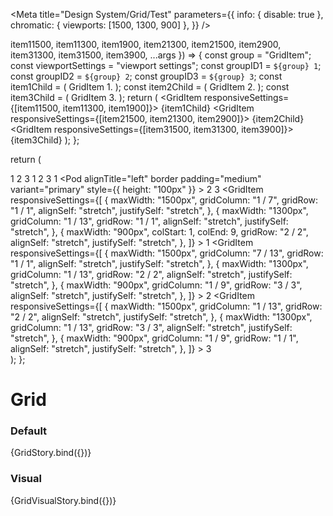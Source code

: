 

<Meta
  title="Design System/Grid/Test"
  parameters={{
    info: { disable: true },
    chromatic: { viewports: [1500, 1300, 900] },
  }}
/>

  item11500,
  item11300,
  item1900,
  item21300,
  item21500,
  item2900,
  item31300,
  item31500,
  item3900,
  ...args
}) => {
  const group = "GridItem";
  const viewportSettings = "viewport settings";
  const groupID1 = `${group} 1`;
  const groupID2 = `${group} 2`;
  const groupID3 = `${group} 3`;
  const item1Child = (
    <Pod alignTitle="left" border padding="medium" variant="primary">
      GridItem 1.
    </Pod>
  );
  const item2Child = (
    <Pod alignTitle="left" border padding="medium" variant="primary">
      GridItem 2.
    </Pod>
  );
  const item3Child = (
    <Pod alignTitle="left" border padding="medium" variant="primary">
      GridItem 3.
    </Pod>
  );
  return (
    <GridContainer>
      <GridItem responsiveSettings={[item11500, item11300, item1900]}>
        {item1Child}
      </GridItem>
      <GridItem responsiveSettings={[item21500, item21300, item2900]}>
        {item2Child}
      </GridItem>
      <GridItem responsiveSettings={[item31500, item31300, item3900]}>
        {item3Child}
      </GridItem>
    </GridContainer>
  );
};

  return (
    <div>
      <GridContainer>
        <GridItem alignSelf="stretch" justifySelf="stretch">
          <Pod alignTitle="left" border padding="medium" variant="primary">
            1
          </Pod>
        </GridItem>
        <GridItem alignSelf="stretch" justifySelf="stretch">
          <Pod alignTitle="left" border padding="medium" variant="primary">
            2
          </Pod>
        </GridItem>
        <GridItem alignSelf="stretch" justifySelf="stretch">
          <Pod alignTitle="left" border padding="medium" variant="primary">
            3
          </Pod>
        </GridItem>
      </GridContainer>
      <GridContainer>
        <GridItem alignSelf="stretch" justifySelf="left">
          <Pod alignTitle="left" border padding="medium" variant="primary">
            1
          </Pod>
        </GridItem>
        <GridItem alignSelf="stretch" justifySelf="center">
          <Pod alignTitle="left" border padding="medium" variant="primary">
            2
          </Pod>
        </GridItem>
        <GridItem alignSelf="stretch" justifySelf="right">
          <Pod alignTitle="left" border padding="medium" variant="primary">
            3
          </Pod>
        </GridItem>
      </GridContainer>
      <GridContainer>
        <GridItem alignSelf="end" justifySelf="left" gridColumn="1 / 1">
          <Pod alignTitle="left" border padding="medium" variant="primary">
            1
          </Pod>
        </GridItem>
        <GridItem alignSelf="stretch" justifySelf="center" gridColumn="2 / 2">
          <Pod
            alignTitle="left"
            border
            padding="medium"
            variant="primary"
            style={{ height: "100px" }}
          >
            2
          </Pod>
        </GridItem>
        <GridItem
          alignSelf="stretch"
          justifySelf="right"
          gridColumn="1 / 1"
          gridRow="2 / 2"
        >
          <Pod alignTitle="left" border padding="medium" variant="primary">
            3
          </Pod>
        </GridItem>
      </GridContainer>
      <GridContainer>
        <GridItem
          responsiveSettings={[
            {
              maxWidth: "1500px",
              gridColumn: "1 / 7",
              gridRow: "1 / 1",
              alignSelf: "stretch",
              justifySelf: "stretch",
            },
            {
              maxWidth: "1300px",
              gridColumn: "1 / 13",
              gridRow: "1 / 1",
              alignSelf: "stretch",
              justifySelf: "stretch",
            },
            {
              maxWidth: "900px",
              colStart: 1,
              colEnd: 9,
              gridRow: "2 / 2",
              alignSelf: "stretch",
              justifySelf: "stretch",
            },
          ]}
        >
          <Pod alignTitle="left" border padding="medium" variant="primary">
            1
          </Pod>
        </GridItem>
        <GridItem
          responsiveSettings={[
            {
              maxWidth: "1500px",
              gridColumn: "7 / 13",
              gridRow: "1 / 1",
              alignSelf: "stretch",
              justifySelf: "stretch",
            },
            {
              maxWidth: "1300px",
              gridColumn: "1 / 13",
              gridRow: "2 / 2",
              alignSelf: "stretch",
              justifySelf: "stretch",
            },
            {
              maxWidth: "900px",
              gridColumn: "1 / 9",
              gridRow: "3 / 3",
              alignSelf: "stretch",
              justifySelf: "stretch",
            },
          ]}
        >
          <Pod alignTitle="left" border padding="medium" variant="primary">
            2
          </Pod>
        </GridItem>
        <GridItem
          responsiveSettings={[
            {
              maxWidth: "1500px",
              gridColumn: "1 / 13",
              gridRow: "2 / 2",
              alignSelf: "stretch",
              justifySelf: "stretch",
            },
            {
              maxWidth: "1300px",
              gridColumn: "1 / 13",
              gridRow: "3 / 3",
              alignSelf: "stretch",
              justifySelf: "stretch",
            },
            {
              maxWidth: "900px",
              gridColumn: "1 / 9",
              gridRow: "1 / 1",
              alignSelf: "stretch",
              justifySelf: "stretch",
            },
          ]}
        >
          <Pod alignTitle="left" border padding="medium" variant="primary">
            3
          </Pod>
        </GridItem>
      </GridContainer>
    </div>
  );
};

# Grid

### Default

<Preview>
  <Story
    name="default"
    args={{
      item11500: {
        alignSelf: "stretch",
        gridColumn: "1 / 7",
        gridRow: "1 / 1",
        justifySelf: "stretch",
        maxWidth: "1500px",
      },
      item11300: {
        alignSelf: "stretch",
        gridColumn: "1 / 13",
        gridRow: "1 / 1",
        justifySelf: "stretch",
        maxWidth: "1300px",
      },
      item1900: {
        alignSelf: "stretch",
        gridColumn: "1 / 9",
        gridRow: "2 / 2",
        justifySelf: "stretch",
        maxWidth: "900px",
      },
      item21300: {
        alignSelf: "stretch",
        gridColumn: "1 / 13",
        gridRow: "2 / 2",
        justifySelf: "stretch",
        maxWidth: "1300px",
      },
      item21500: {
        alignSelf: "stretch",
        gridColumn: "7 / 13",
        gridRow: "1 / 1",
        justifySelf: "stretch",
        maxWidth: "1500px",
      },
      item2900: {
        alignSelf: "stretch",
        gridColumn: "1 / 9",
        gridRow: "3 / 3",
        justifySelf: "stretch",
        maxWidth: "900px",
      },
      item31300: {
        alignSelf: "stretch",
        gridColumn: "1 / 13",
        gridRow: "3 / 3",
        justifySelf: "stretch",
        maxWidth: "1300px",
      },
      item31500: {
        alignSelf: "stretch",
        gridColumn: "1 / 13",
        gridRow: "2 / 2",
        justifySelf: "stretch",
        maxWidth: "1500px",
      },
      item3900: {
        alignSelf: "stretch",
        gridColumn: "1 / 9",
        gridRow: "1 / 1",
        justifySelf: "stretch",
        maxWidth: "900px",
      },
    }}
  >
    {GridStory.bind({})}
  </Story>
</Preview>

### Visual

<Preview>
  <Story name="visual">{GridVisualStory.bind({})}</Story>
</Preview>
